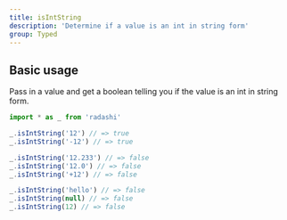 ```yaml
---
title: isIntString
description: 'Determine if a value is an int in string form'
group: Typed
---
```


## Basic usage

Pass in a value and get a boolean telling you if the value is an int in string form.

```ts
import * as _ from 'radashi'

_.isIntString('12') // => true
_.isIntString('-12') // => true

_.isIntString('12.233') // => false
_.isIntString('12.0') // => false
_.isIntString('+12') // => false

_.isIntString('hello') // => false
_.isIntString(null) // => false
_.isIntString(12) // => false
```
